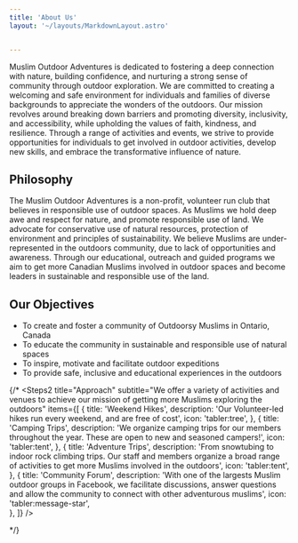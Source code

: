 ```yaml
---
title: 'About Us'
layout: '~/layouts/MarkdownLayout.astro'


---
```


  Muslim Outdoor Adventures is dedicated to fostering a deep connection with nature, building confidence, and nurturing a strong sense of community through outdoor exploration. We are committed to creating a welcoming and safe environment for individuals and families of diverse backgrounds to appreciate the wonders of the outdoors. Our mission revolves around breaking down barriers and promoting diversity, inclusivity, and accessibility, while upholding the values of faith, kindness, and resilience. Through a range of activities and events, we strive to provide opportunities for individuals to get involved in outdoor activities, develop new skills, and embrace the transformative influence of nature.

## Philosophy 

The Muslim Outdoor Adventures is a non-profit, volunteer run club that believes in responsible use of outdoor spaces. As Muslims we hold deep awe and respect for nature, and promote responsible use of land. We advocate for conservative use of natural resources, protection of environment and principles of sustainability. We believe Muslims are under-represented in the outdoors community, due to lack of opportunities and awareness. Through our educational, outreach and guided programs we aim to get more Canadian Muslims involved in outdoor spaces and become leaders in sustainable and responsible use of the land. 

## Our Objectives
* To create and foster a community of Outdoorsy Muslims in Ontario, Canada
* To educate the community in sustainable and responsible use of natural spaces
* To inspire, motivate and facilitate outdoor expeditions 
* To provide safe, inclusive and educational experiences in the outdoors



{/*
  <Steps2
    title="Approach"
    subtitle="We offer a variety of activities and venues to achieve our mission of getting more Muslims exploring the outdoors"
    items={[
      {
        title: 'Weekend Hikes',
        description:
          'Our Volunteer-led hikes run every weekend, and are free of cost',
          icon: 'tabler:tree',
      },
      {
        title: 'Camping Trips',
        description:
          'We organize camping trips for our members throughout the year. These are open to new and seasoned campers!',
          icon: 'tabler:tent',
      },
      {
        title: 'Adventure Trips',
        description:
          'From snowtubing to indoor rock climbing trips. Our staff and members organize a broad range of activities to get more Muslims involved in the outdoors',
          icon: 'tabler:tent',
      },
      {
        title: 'Community Forum',
        description:
          'With one of the largests Muslim outdoor groups in Facebook, we facilitate discussions, answer questions and allow the community to connect with other adventurous muslims',
          icon: 'tabler:message-star',  
      },
    ]}
  />

*/}